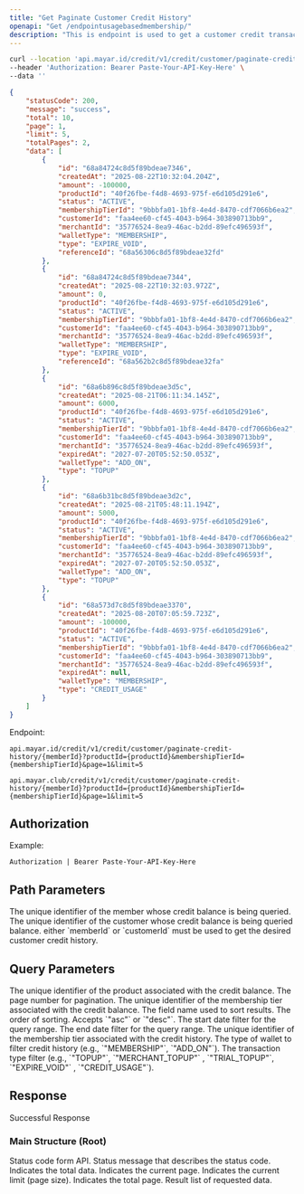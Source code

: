 ```yaml
---
title: "Get Paginate Customer Credit History"
openapi: "Get /endpointusagebasedmembership/"
description: "This is endpoint is used to get a customer credit transaction history in a pagination form."
---
```


<RequestExample>

```bash Request Example
curl --location 'api.mayar.id/credit/v1/credit/customer/paginate-credit-history/PQVS4KGY?productId=40f26fbe-f4d8-4693-975f-e6d105d291e6&membershipTierId=261acae0-d6ae-4d8c-adf5-6fb8c2361514&page=1&limit=5' \
--header 'Authorization: Bearer Paste-Your-API-Key-Here' \
--data ''
```

</RequestExample>

<ResponseExample>

```json Response Example 200
{
    "statusCode": 200,
    "message": "success",
    "total": 10,
    "page": 1,
    "limit": 5,
    "totalPages": 2,
    "data": [
        {
            "id": "68a84724c8d5f89bdeae7346",
            "createdAt": "2025-08-22T10:32:04.204Z",
            "amount": -100000,
            "productId": "40f26fbe-f4d8-4693-975f-e6d105d291e6",
            "status": "ACTIVE",
            "membershipTierId": "9bbbfa01-1bf8-4e4d-8470-cdf7066b6ea2",
            "customerId": "faa4ee60-cf45-4043-b964-303890713bb9",
            "merchantId": "35776524-8ea9-46ac-b2dd-89efc496593f",
            "walletType": "MEMBERSHIP",
            "type": "EXPIRE_VOID",
            "referenceId": "68a56306c8d5f89bdeae32fd"
        },
        {
            "id": "68a84724c8d5f89bdeae7344",
            "createdAt": "2025-08-22T10:32:03.972Z",
            "amount": 0,
            "productId": "40f26fbe-f4d8-4693-975f-e6d105d291e6",
            "status": "ACTIVE",
            "membershipTierId": "9bbbfa01-1bf8-4e4d-8470-cdf7066b6ea2",
            "customerId": "faa4ee60-cf45-4043-b964-303890713bb9",
            "merchantId": "35776524-8ea9-46ac-b2dd-89efc496593f",
            "walletType": "MEMBERSHIP",
            "type": "EXPIRE_VOID",
            "referenceId": "68a562b2c8d5f89bdeae32fa"
        },
        {
            "id": "68a6b896c8d5f89bdeae3d5c",
            "createdAt": "2025-08-21T06:11:34.145Z",
            "amount": 6000,
            "productId": "40f26fbe-f4d8-4693-975f-e6d105d291e6",
            "status": "ACTIVE",
            "membershipTierId": "9bbbfa01-1bf8-4e4d-8470-cdf7066b6ea2",
            "customerId": "faa4ee60-cf45-4043-b964-303890713bb9",
            "merchantId": "35776524-8ea9-46ac-b2dd-89efc496593f",
            "expiredAt": "2027-07-20T05:52:50.053Z",
            "walletType": "ADD_ON",
            "type": "TOPUP"
        },
        {
            "id": "68a6b31bc8d5f89bdeae3d2c",
            "createdAt": "2025-08-21T05:48:11.194Z",
            "amount": 5000,
            "productId": "40f26fbe-f4d8-4693-975f-e6d105d291e6",
            "status": "ACTIVE",
            "membershipTierId": "9bbbfa01-1bf8-4e4d-8470-cdf7066b6ea2",
            "customerId": "faa4ee60-cf45-4043-b964-303890713bb9",
            "merchantId": "35776524-8ea9-46ac-b2dd-89efc496593f",
            "expiredAt": "2027-07-20T05:52:50.053Z",
            "walletType": "ADD_ON",
            "type": "TOPUP"
        },
        {
            "id": "68a573d7c8d5f89bdeae3370",
            "createdAt": "2025-08-20T07:05:59.723Z",
            "amount": -100000,
            "productId": "40f26fbe-f4d8-4693-975f-e6d105d291e6",
            "status": "ACTIVE",
            "membershipTierId": "9bbbfa01-1bf8-4e4d-8470-cdf7066b6ea2",
            "customerId": "faa4ee60-cf45-4043-b964-303890713bb9",
            "merchantId": "35776524-8ea9-46ac-b2dd-89efc496593f",
            "expiredAt": null,
            "walletType": "MEMBERSHIP",
            "type": "CREDIT_USAGE"
        }
    ]
}
```

</ResponseExample>

Endpoint:

<CodeGroup>

```Production Production
api.mayar.id/credit/v1/credit/customer/paginate-credit-history/{memberId}?productId={productId}&membershipTierId={membershipTierId}&page=1&limit=5
```


```Sandbox Sandbox
api.mayar.club/credit/v1/credit/customer/paginate-credit-history/{memberId}?productId={productId}&membershipTierId={membershipTierId}&page=1&limit=5
```

</CodeGroup>

## Authorization

<ResponseField name="Authorization" type="string" required>
  Example:

  `Authorization | Bearer Paste-Your-API-Key-Here`
</ResponseField>

## Path Parameters

<ParamField query="memberId" path="memberId" type="string">
  The unique identifier of the member whose credit balance is being queried.
</ParamField>

<ParamField query="customerId" path="customerId" type="string">
  The unique identifier of the customer whose credit balance is being queried balance.
</ParamField>

<Note>
  either `memberId` or `customerId` must be used to get the desired customer credit history.
</Note>

## Query Parameters

<ParamField query="productId" path="productId" type="string" required>
  The unique identifier of the product associated with the credit balance.
</ParamField>

<ParamField query="page" path="page" default="1" type="integer">
  The page number for pagination.
</ParamField>

<ParamField query="limit" path="limit" default="10" type="integer">
  The unique identifier of the membership tier associated with the credit balance.
</ParamField>

<ParamField query="sortField" path="sortField" default="datetime" type="string">
  The field name used to sort results.
</ParamField>

<ParamField query="sortOrder" path="sortOrder" default="desc" type="string">
  The order of sorting. Accepts `"asc"` or `"desc"`.
</ParamField>

<ParamField query="startDate" path="startDate" type="string">
  The start date filter for the query range.
</ParamField>

<ParamField query="endDate" path="endDate" type="string">
  The end date filter for the query range.
</ParamField>

<ParamField query="membershipTierId" path="membershipTierId" type="string">
  The unique identifier of the membership tier associated with the credit history.
</ParamField>

<ParamField query="walletType" path="walletType" type="string">
  The type of wallet to filter credit history (e.g., `"MEMBERSHIP"`, `"ADD_ON"`).
</ParamField>

<ParamField query="type" path="type" type="string">
  The transaction type filter (e.g., `"TOPUP"`, `"MERCHANT_TOPUP"` , `"TRIAL_TOPUP"`, `"EXPIRE_VOID"` , `"CREDIT_USAGE"`).
</ParamField>

## Response

Successful Response

### Main Structure (Root)

<ResponseField name="statusCode" type="integer" required>
  Status code form API.
</ResponseField>

<ResponseField name="messages" type="string" required>
  Status message that describes the status code.
</ResponseField>

<ResponseField name="total" type="string" required>
  Indicates the total data.
</ResponseField>

<ResponseField name="page" type="string" required>
  Indicates the current page.
</ResponseField>

<ResponseField name="limit" type="string" required>
  Indicates the current limit (page size).
</ResponseField>

<ResponseField name="totalPages" type="string" required>
  Indicates the total page.
</ResponseField>

<ResponseField name="data" type="array of object">
  Result list of requested data.
</ResponseField>